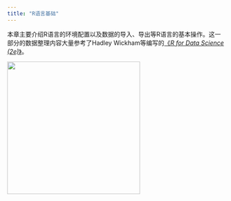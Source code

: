 ```yaml
---
title: "R语言基础"
---
```


本章主要介绍R语言的环境配置以及数据的导入、导出等R语言的基本操作。这一部分的数据整理内容大量参考了Hadley Wickham等编写的[《*R for Data Science (2e)*》](https://r4ds.hadley.nz)。

[![](images/cover.jpg){width="307"}](https://r4ds.hadley.nz)
